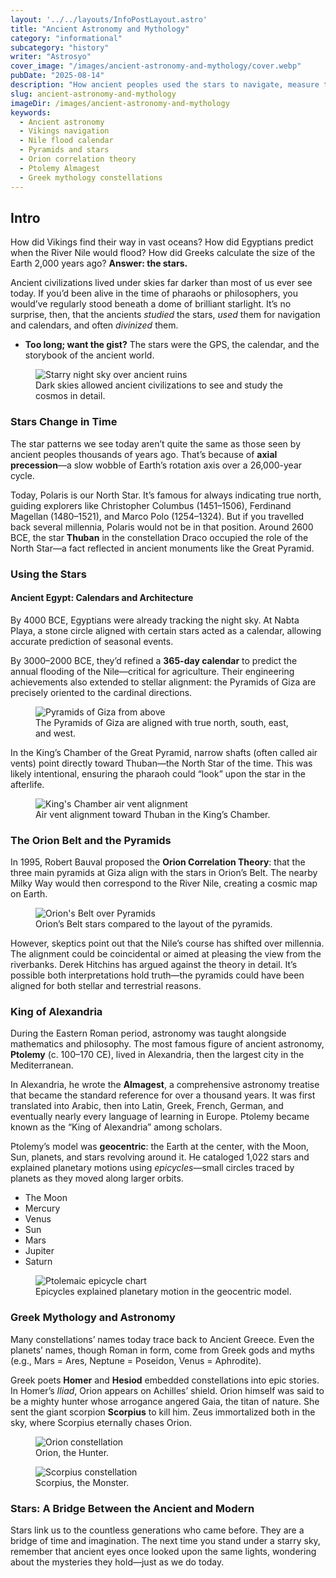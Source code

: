 ```yaml
---
layout: '../../layouts/InfoPostLayout.astro'
title: "Ancient Astronomy and Mythology"
category: "informational"
subcategory: "history"
writer: "Astrosyo"
cover_image: "/images/ancient-astronomy-and-mythology/cover.webp"
pubDate: "2025-08-14"
description: "How ancient peoples used the stars to navigate, measure time, and weave myths—from Egypt to Greece."
slug: ancient-astronomy-and-mythology
imageDir: /images/ancient-astronomy-and-mythology
keywords:
  - Ancient astronomy
  - Vikings navigation
  - Nile flood calendar
  - Pyramids and stars
  - Orion correlation theory
  - Ptolemy Almagest
  - Greek mythology constellations
---
```


<h2>Intro</h2>

<p>
How did Vikings find their way in vast oceans? How did Egyptians predict when the River Nile would flood?
How did Greeks calculate the size of the Earth 2,000 years ago? <strong>Answer: the stars.</strong>
</p>

<p>
Ancient civilizations lived under skies far darker than most of us ever see today. If you’d been alive in the time of
pharaohs or philosophers, you would’ve regularly stood beneath a dome of brilliant starlight. It’s no surprise, then,
that the ancients <em>studied</em> the stars, <em>used</em> them for navigation and calendars, and often <em>divinized</em> them.
</p>

<div class="info-tags">
  <ul>
    <li><strong>Too long; want the gist?</strong> The stars were the GPS, the calendar, and the storybook of the ancient world.</li>
  </ul>
</div>

<figure class="centered_flex">
  <img src="/images/ancient-astronomy-and-mythology/starry-night.webp" class="post-image post-image-lg" alt="Starry night sky over ancient ruins" />
  <figcaption>Dark skies allowed ancient civilizations to see and study the cosmos in detail.</figcaption>
</figure>

<h3>Stars Change in Time</h3>

<p>
The star patterns we see today aren’t quite the same as those seen by ancient peoples thousands of years ago.
That’s because of <strong>axial precession</strong>—a slow wobble of Earth’s rotation axis over a 26,000-year cycle.
</p>

<p>
Today, Polaris is our North Star. It’s famous for always indicating true north, guiding explorers like
Christopher Columbus (1451–1506), Ferdinand Magellan (1480–1521), and Marco Polo (1254–1324). But if you travelled
back several millennia, Polaris would not be in that position. Around 2600 BCE, the star <strong>Thuban</strong> in the constellation Draco
occupied the role of the North Star—a fact reflected in ancient monuments like the Great Pyramid.
</p>

<h3>Using the Stars</h3>

<h4>Ancient Egypt: Calendars and Architecture</h4>

<p>
By 4000 BCE, Egyptians were already tracking the night sky. At Nabta Playa, a stone circle aligned with certain
stars acted as a calendar, allowing accurate prediction of seasonal events.
</p>

<p>
By 3000–2000 BCE, they’d refined a <strong>365-day calendar</strong> to predict the annual flooding of the Nile—critical for agriculture.
Their engineering achievements also extended to stellar alignment: the Pyramids of Giza are precisely oriented to
the cardinal directions.
</p>

<figure class="centered_flex">
  <img src="/images/ancient-astronomy-and-mythology/pyramids-from-above.webp" class="post-image post-image-lg" alt="Pyramids of Giza from above" />
  <figcaption>The Pyramids of Giza are aligned with true north, south, east, and west.</figcaption>
</figure>

<p>
In the King’s Chamber of the Great Pyramid, narrow shafts (often called air vents) point directly toward Thuban—the North Star of the time.
This was likely intentional, ensuring the pharaoh could “look” upon the star in the afterlife.
</p>

<figure class="centered_flex">
  <img src="/images/ancient-astronomy-and-mythology/kings-chamber-vent.webp" class="post-image post-image-lg" alt="King's Chamber air vent alignment" />
  <figcaption>Air vent alignment toward Thuban in the King’s Chamber.</figcaption>
</figure>

<h3>The Orion Belt and the Pyramids</h3>

<p>
In 1995, Robert Bauval proposed the <strong>Orion Correlation Theory</strong>: that the three main pyramids at Giza align with
the stars in Orion’s Belt. The nearby Milky Way would then correspond to the River Nile, creating a cosmic map on Earth.
</p>

<figure class="centered_flex">
  <img src="/images/ancient-astronomy-and-mythology/orion-belt-pyramids.webp" class="post-image post-image-lg" alt="Orion's Belt over Pyramids" />
  <figcaption>Orion’s Belt stars compared to the layout of the pyramids.</figcaption>
</figure>

<p>
However, skeptics point out that the Nile’s course has shifted over millennia. The alignment could be coincidental
or aimed at pleasing the view from the riverbanks. Derek Hitchins has argued against the theory in detail.
It’s possible both interpretations hold truth—the pyramids could have been aligned for both stellar and terrestrial reasons.
</p>

<h3>King of Alexandria</h3>

<p>
During the Eastern Roman period, astronomy was taught alongside mathematics and philosophy. The most famous figure of ancient astronomy,
<strong>Ptolemy</strong> (c. 100–170 CE), lived in Alexandria, then the largest city in the Mediterranean.
</p>

<p>
In Alexandria, he wrote the <strong>Almagest</strong>, a comprehensive astronomy treatise that became the standard reference for over a thousand years.
It was first translated into Arabic, then into Latin, Greek, French, German, and eventually nearly every language of learning in Europe.
Ptolemy became known as the “King of Alexandria” among scholars.
</p>

<p>
Ptolemy’s model was <strong>geocentric</strong>: the Earth at the center, with the Moon, Sun, planets, and stars revolving around it.
He cataloged 1,022 stars and explained planetary motions using <em>epicycles</em>—small circles traced by planets as they moved along larger orbits.
</p>

<div class="info-tags">
  <ul>
    <li>The Moon</li>
    <li>Mercury</li>
    <li>Venus</li>
    <li>Sun</li>
    <li>Mars</li>
    <li>Jupiter</li>
    <li>Saturn</li>
  </ul>
</div>

<figure class="centered_flex">
  <img src="/images/ancient-astronomy-and-mythology/epicycle-chart.webp" class="post-image post-image-lg" alt="Ptolemaic epicycle chart" />
  <figcaption>Epicycles explained planetary motion in the geocentric model.</figcaption>
</figure>

<h3>Greek Mythology and Astronomy</h3>

<p>
Many constellations’ names today trace back to Ancient Greece. Even the planets’ names, though Roman in form,
come from Greek gods and myths (e.g., Mars = Ares, Neptune = Poseidon, Venus = Aphrodite).
</p>

<p>
Greek poets <strong>Homer</strong> and <strong>Hesiod</strong> embedded constellations into epic stories. In Homer’s <em>Iliad</em>, Orion appears on
Achilles’ shield. Orion himself was said to be a mighty hunter whose arrogance angered Gaia, the titan of nature.
She sent the giant scorpion <strong>Scorpius</strong> to kill him. Zeus immortalized both in the sky, where Scorpius eternally
chases Orion.
</p>

<figure class="centered_flex">
  <img src="/images/ancient-astronomy-and-mythology/orion-constellation.webp" class="post-image post-image-lg" alt="Orion constellation" />
  <figcaption>Orion, the Hunter.</figcaption>
</figure>

<figure class="centered_flex">
  <img src="/images/ancient-astronomy-and-mythology/scorpius-constellation.webp" class="post-image post-image-lg" alt="Scorpius constellation" />
  <figcaption>Scorpius, the Monster.</figcaption>
</figure>

<h3>Stars: A Bridge Between the Ancient and Modern</h3>

<p>
Stars link us to the countless generations who came before. They are a bridge of time and imagination.
The next time you stand under a starry sky, remember that ancient eyes once looked upon the same lights,
wondering about the mysteries they hold—just as we do today.
</p>